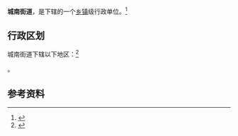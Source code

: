 {{中国乡级行政区|62/29/01/001/000}}

'''城南街道'''，是{{PRC admin/fullname|62/29/01/001/000|3}}下辖的一个[[乡镇|乡镇]]级行政单位。<ref>{{PRC admin/ref sgc|{{PRC admin/parent|62/29/01/001/000}}}}</ref>

== 行政区划 ==

城南街道下辖以下地区：<ref>{{PRC admin/ref sgc|62/29/01/001/000}}</ref>

{{PRC admin/children|62/29/01/001/000}}。

== 参考资料 ==

{{reflist}}

{{行政区划小作品}}
{{PRC admin/navcat|62/29/01/001/000}}